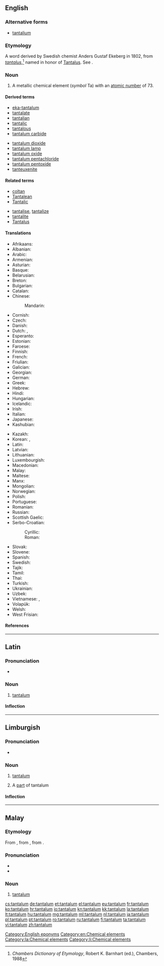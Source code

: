 ==English==
{{elements|Ta|hafnium|Hf|tungsten|W}}

===Alternative forms===
* [[tantalium]] {{qualifier|obsolete}}

===Etymology===
A {{etyl|NL.|en}} word derived by Swedish chemist Anders Gustaf Ekeberg in 1802, from {{etyl|la|en}} ''[[tantalus]]'',<ref>''Chambers Dictionary of Etymology'', Robert K. Barnhart (ed.), Chambers, 1988</ref> named in honor of [[w:Tantalus|Tantalus]]. See {{term|-ium|lang=en}}.

===Noun===
{{en-noun|-}}
{{wikipedia}}

# A metallic chemical element (''symbol'' Ta) with an [[atomic number]] of 73.

====Derived terms====
{{der-top}}
* [[eka-tantalum]]
* [[tantalate]]
* [[tantalian]]
* [[tantalic]]
* [[tantalous]]
* [[tantalum carbide]]
{{der-mid}}
* [[tantalum dioxide]]
* [[tantalum lamp]]
* [[tantalum oxide]]
* [[tantalum pentachloride]]
* [[tantalum pentoxide]]
* [[tanteuxenite]]
{{der-bottom}}

====Related terms====
{{rel-top}}
* [[coltan]]
* [[Tantalean]]
* [[Tantalic]]
{{rel-mid}}
* [[tantalise]], [[tantalize]]
* [[tantalite]]
* [[Tantalus]]
{{rel-bottom}}

====Translations====
{{trans-top|A metallic chemical element with an atomic number of 73.}}
* Afrikaans: {{t|af|tantaal}}
* Albanian: {{t|sq|tantal}}
* Arabic: {{t|ar|تنتالم|tr=tantālum|m}}
* Armenian: {{t|hy|տանտալ|tr=tantal}}
* Asturian: {{t|ast|tántalu|m}}
* Basque: {{t|eu|tantalioa}}
* Belarusian: {{t|be|тантал|m|tr=tantál}}
* Breton: {{t|br|tantal}}
* Bulgarian: {{t|bg|тантал|m|tr=tantál}}
* Catalan: {{t|ca|tàntal|m}}
* Chinese:
*: Mandarin: {{t+|cmn|鉭|tr=dàn}}
* Cornish: {{t|kw|tantalum}}
* Czech: {{t+|cs|tantal}}
* Danish: {{t|da|tantal}}
* Dutch: {{t+|nl|tantaal|n}}, {{t+|nl|tantalium|n}}
* Esperanto: {{t|eo|tantalo}}
* Estonian: {{t|et|tantaal}}
* Faroese: {{t|fo|tantal}}
* Finnish: {{t+|fi|tantaali}}
* French: {{t+|fr|tantale|m}}
* Friulian: {{t|fur|tantali}}
* Galician: {{t+|gl|tántalo|m}}
* Georgian: {{t|ka|ტანტალი|tr=tantali}}
* German: {{t+|de|Tantal|n}}
* Greek: {{t+|el|ταντάλιο|n|tr=tantálio}}
* Hebrew: {{t+|he|טנטלום|tr=tantálum}}
* Hindi: {{t|hi|सहातु|tr=sahaatu|sc=Deva}}
* Hungarian: {{t+|hu|tantál}}
* Icelandic: {{t+|is|tantal}}
* Irish: {{t|ga|tantalam}}
* Italian: {{t+|it|tantalio|m}}
* Japanese: {{t+|ja|タンタル|tr=tantaru}}
* Kashubian: {{t|csb|tantôl}}
{{trans-mid}}
* Kazakh: {{t|kk|тантал|tr=tantal|sc=Cyrl}}
* Korean: {{t+|ko|탄탈|tr=tantal}}, {{t|ko|탄탈룸|tr=tantallum}}
* Latin: {{t|la|tantalium}}
* Latvian: {{t|lv|tantals}}
* Lithuanian: {{t+|lt|tantalas}}
* Luxembourgish: {{t|lb|Tantal}}
* Macedonian: {{t|mk|тантал|tr=tantál|m}}
* Malay: {{t|ms|tantalum}}
* Maltese: {{t|mt|tantalju}}
* Manx: {{t|gv|tantalum}}
* Mongolian: {{t|mn|тантал|tr=tantal|sc=Cyrl}}
* Norwegian: {{t|no|tantal}}
* Polish: {{t+|pl|tantal|m}}
* Portuguese: {{t+|pt|tântalo|m}}
* Romanian: {{t+|ro|tantal|n}}
* Russian: {{t+|ru|тантал|m|tr=tantál}}
* Scottish Gaelic: {{t|gd|tantalam}}
* Serbo-Croatian:
*: Cyrillic: {{t|sh|тантал|m|sc=Cyrl}}
*: Roman: {{t+|sh|tantal|m}}
* Slovak: {{t|sk|tantal}}
* Slovene: {{t+|sl|tantal}}
* Spanish: {{t+|es|tántalo|m}}
* Swedish: {{t+|sv|tantal}}
* Tajik: {{t|tg|tantal}}
* Tamil: {{t|ta|தந்தாலம்|tr=tantālam}}
* Thai: {{t|th|แทนทาลัม|tr=thaentālam}}
* Turkish: {{t+|tr|tantal}}
* Ukrainian: {{t|uk|тантал|m|tr=tantál}}
* Uzbek: {{t|uz|тантал|tr=tantal|sc=Cyrl}}
* Vietnamese: {{t|vi|tantali}}, {{t|vi|tantan}}
* Volapük: {{t+|vo|tantalin}}
* Welsh: {{t+|cy|tantalwm}}
* West Frisian: {{t|fy|tantaal}}
{{trans-bottom}}

====References====
<references/>

[[Category:English eponyms]]
[[Category:en:Chemical elements]]

----

==Latin==
{{wikipedia|lang=la}}

===Pronunciation===
* {{la-pronunc|tantalum}}

===Noun===
{{la-noun|tantalum|tantali|tantalī|n|second}}

# [[#English|tantalum]]

====Inflection====
{{la-decl-2nd-N|tantal}}

[[Category:la:Chemical elements]]

----

==Limburgish==

===Pronunciation===
* {{IPA|[tɑ˧nˈʃaː˨lɔ˧m]|lang=li}}

===Noun===
{{li-noun|g=n}}

# {{context|uncountable|lang=li}} [[tantalum#English|tantalum]]
# A [[part]] of tantalum

====Inflection====
{{li-decl-noun-um|tantal}}

[[Category:li:Chemical elements]]

----

==Malay==
{{wikipedia|lang=ms}}
{{elements|Ta|hafnium|Hf|tungsten|W|lang=ms}}

===Etymology===
From {{etyl|en|ms}} {{term|tantalum|lang=en}}, from {{etyl|NL.|ms}}, from {{etyl|la|ms}} {{term|tantalus|lang=la}}.

===Pronunciation===
* {{IPA|[tantalom]|[tantaləm]|[tɛntələm]|lang=ms}}
* {{rhymes|alom|lom|om|lang=ms}}

===Noun===
{{head|ms|noun}}

# [[#English|tantalum]] {{gloss|chemical element}}

[[cs:tantalum]]
[[de:tantalum]]
[[et:tantalum]]
[[el:tantalum]]
[[eu:tantalum]]
[[fr:tantalum]]
[[ko:tantalum]]
[[hr:tantalum]]
[[io:tantalum]]
[[kn:tantalum]]
[[kk:tantalum]]
[[la:tantalum]]
[[lt:tantalum]]
[[hu:tantalum]]
[[mg:tantalum]]
[[ml:tantalum]]
[[nl:tantalum]]
[[ja:tantalum]]
[[pl:tantalum]]
[[pt:tantalum]]
[[ro:tantalum]]
[[ru:tantalum]]
[[fi:tantalum]]
[[ta:tantalum]]
[[vi:tantalum]]
[[zh:tantalum]]